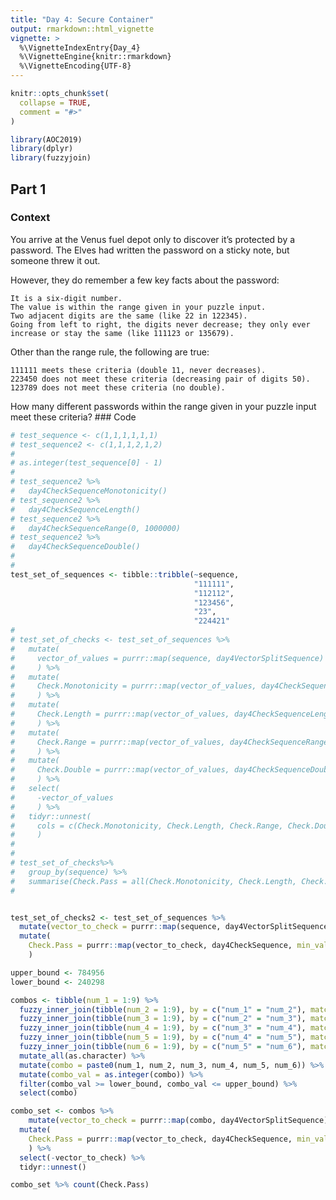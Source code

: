 ```yaml
---
title: "Day 4: Secure Container"
output: rmarkdown::html_vignette
vignette: >
  %\VignetteIndexEntry{Day_4}
  %\VignetteEngine{knitr::rmarkdown}
  %\VignetteEncoding{UTF-8}
---
```


```r
knitr::opts_chunk$set(
  collapse = TRUE,
  comment = "#>"
)
```

```r
library(AOC2019)
library(dplyr)
library(fuzzyjoin)
```

## Part 1
### Context

You arrive at the Venus fuel depot only to discover it's protected by a password. The Elves had written the password on a sticky note, but someone threw it out.

However, they do remember a few key facts about the password:

    It is a six-digit number.
    The value is within the range given in your puzzle input.
    Two adjacent digits are the same (like 22 in 122345).
    Going from left to right, the digits never decrease; they only ever increase or stay the same (like 111123 or 135679).

Other than the range rule, the following are true:

    111111 meets these criteria (double 11, never decreases).
    223450 does not meet these criteria (decreasing pair of digits 50).
    123789 does not meet these criteria (no double).

How many different passwords within the range given in your puzzle input meet these criteria?
### Code

```r


# test_sequence <- c(1,1,1,1,1,1)
# test_sequence2 <- c(1,1,1,2,1,2)
# 
# as.integer(test_sequence[0] - 1)
# 
# test_sequence2 %>% 
#   day4CheckSequenceMonotonicity() 
# test_sequence2 %>% 
#   day4CheckSequenceLength() 
# test_sequence2 %>% 
#   day4CheckSequenceRange(0, 1000000) 
# test_sequence2 %>% 
#   day4CheckSequenceDouble() 
# 
# 
test_set_of_sequences <- tibble::tribble(~sequence,
                                         "111111",
                                         "112112",
                                         "123456",
                                         "23",
                                         "224421"                                         )
# 
# test_set_of_checks <- test_set_of_sequences %>% 
#   mutate(
#     vector_of_values = purrr::map(sequence, day4VectorSplitSequence)
#     ) %>% 
#   mutate(
#     Check.Monotonicity = purrr::map(vector_of_values, day4CheckSequenceMonotonicity)
#     ) %>% 
#   mutate(
#     Check.Length = purrr::map(vector_of_values, day4CheckSequenceLength)
#     ) %>% 
#   mutate(
#     Check.Range = purrr::map(vector_of_values, day4CheckSequenceRange, min_val = 0, max_val = 1000000)
#     ) %>% 
#   mutate(
#     Check.Double = purrr::map(vector_of_values, day4CheckSequenceDouble)
#     ) %>% 
#   select(
#     -vector_of_values
#     ) %>% 
#   tidyr::unnest(
#     cols = c(Check.Monotonicity, Check.Length, Check.Range, Check.Double)
#     ) 
# 
# 
# test_set_of_checks%>%
#   group_by(sequence) %>% 
#   summarise(Check.Pass = all(Check.Monotonicity, Check.Length, Check.Range, Check.Double))
#   


test_set_of_checks2 <- test_set_of_sequences %>% 
  mutate(vector_to_check = purrr::map(sequence, day4VectorSplitSequence)) %>% 
  mutate(
    Check.Pass = purrr::map(vector_to_check, day4CheckSequence, min_val = 0, max_val = 1000000)
    )

upper_bound <- 784956
lower_bound <- 240298

combos <- tibble(num_1 = 1:9) %>% 
  fuzzy_inner_join(tibble(num_2 = 1:9), by = c("num_1" = "num_2"), match_fun = `<=`) %>% 
  fuzzy_inner_join(tibble(num_3 = 1:9), by = c("num_2" = "num_3"), match_fun = `<=`) %>% 
  fuzzy_inner_join(tibble(num_4 = 1:9), by = c("num_3" = "num_4"), match_fun = `<=`) %>% 
  fuzzy_inner_join(tibble(num_5 = 1:9), by = c("num_4" = "num_5"), match_fun = `<=`) %>% 
  fuzzy_inner_join(tibble(num_6 = 1:9), by = c("num_5" = "num_6"), match_fun = `<=`) %>% 
  mutate_all(as.character) %>% 
  mutate(combo = paste0(num_1, num_2, num_3, num_4, num_5, num_6)) %>% 
  mutate(combo_val = as.integer(combo)) %>% 
  filter(combo_val >= lower_bound, combo_val <= upper_bound) %>% 
  select(combo)

combo_set <- combos %>% 
    mutate(vector_to_check = purrr::map(combo, day4VectorSplitSequence)) %>% 
  mutate(
    Check.Pass = purrr::map(vector_to_check, day4CheckSequence, min_val = 0, max_val = 1000000)
    ) %>% 
  select(-vector_to_check) %>% 
  tidyr::unnest()

combo_set %>% count(Check.Pass)

```

